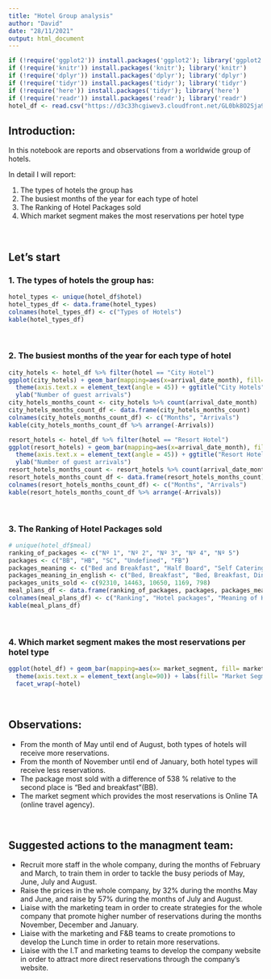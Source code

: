 ```yaml
---
title: "Hotel Group analysis"
author: "David"
date: "28/11/2021"
output: html_document
---
```


```r
if (!require('ggplot2')) install.packages('ggplot2'); library('ggplot2')
if (!require('knitr')) install.packages('knitr'); library('knitr')
if (!require('dplyr')) install.packages('dplyr'); library('dplyr')
if (!require('tidyr')) install.packages('tidyr'); library('tidyr')
if (!require('here')) install.packages('tidyr'); library('here')
if (!require('readr')) install.packages('readr'); library('readr')
hotel_df <- read.csv("https://d3c33hcgiwev3.cloudfront.net/GL0bk8O2Sja9G5PDtko2uQ_31e445d7ca64417eb45aeaa08ec90bf1_hotel_bookings.csv?Expires=1638230400&Signature=USt5k8o~ozCdZsiMpeoLs36t0FSDYc5Ie8eDBabhXGMe7XBSUAVl5f4OLYF1OREYGNBj6OnFVpwO62yzrl6OuV2IsuWg9bimdg~kZzotnJ1q2YbuE-z64SJvic1q2i0sZiTtCb-KLQXATDczdDCIwqVf3l36tI0rGyQzocTNgS4_&Key-Pair-Id=APKAJLTNE6QMUY6HBC5A")
```

## Introduction:

In this notebook are reports and observations from a worldwide group of hotels.

In detail I will report:

1. The types of hotels the group has
2. The busiest months of the year for each type of hotel
3. The Ranking of Hotel Packages sold
4. Which market segment makes the most reservations per hotel type

<br>

## Let's start 

### 1. The types of hotels the group has:

```r
hotel_types <- unique(hotel_df$hotel)
hotel_types_df <- data.frame(hotel_types)
colnames(hotel_types_df) <- c("Types of Hotels")
kable(hotel_types_df) 
```
<br>

### 2. The busiest months of the year for each type of hotel

```r
city_hotels <- hotel_df %>% filter(hotel == "City Hotel")
ggplot(city_hotels) + geom_bar(mapping=aes(x=arrival_date_month), fill="dodgerblue1") + 
  theme(axis.text.x = element_text(angle = 45)) + ggtitle("City Hotels") + xlab("") + 
  ylab("Number of guest arrivals")
city_hotels_months_count <- city_hotels %>% count(arrival_date_month)
city_hotels_months_count_df <- data.frame(city_hotels_months_count)
colnames(city_hotels_months_count_df) <- c("Months", "Arrivals")
kable(city_hotels_months_count_df %>% arrange(-Arrivals)) 
```
```r
resort_hotels <- hotel_df %>% filter(hotel == "Resort Hotel")
ggplot(resort_hotels) + geom_bar(mapping=aes(x=arrival_date_month), fill="springgreen4") + 
  theme(axis.text.x = element_text(angle = 45)) + ggtitle("Resort Hotels") + xlab("") + 
  ylab("Number of guest arrivals")
resort_hotels_months_count <- resort_hotels %>% count(arrival_date_month)
resort_hotels_months_count_df <- data.frame(resort_hotels_months_count)
colnames(resort_hotels_months_count_df) <- c("Months", "Arrivals")
kable(resort_hotels_months_count_df %>% arrange(-Arrivals))
```
<br>

### 3. The Ranking of Hotel Packages sold

```r
# unique(hotel_df$meal)
ranking_of_packages <- c("Nº 1", "Nº 2", "Nº 3", "Nº 4", "Nº 5")
packages <- c("BB", "HB", "SC", "Undefined", "FB")
packages_meaning <- c("Bed and Breakfast", "Half Board", "Self Catering", "Undefined", "Full Board")
packages_meaning_in_english <- c("Bed, Breakfast", "Bed, Breakfast, Dinner", "Bed", "Undefined", "Bed, Breakfast, Lunch, Dinner")
packages_units_sold <- c(92310, 14463, 10650, 1169, 798)
meal_plans_df <- data.frame(ranking_of_packages, packages, packages_meaning, packages_meaning_in_english, packages_units_sold)
colnames(meal_plans_df) <- c("Ranking", "Hotel packages", "Meaning of Hotel packages", "What's included on each package", "Units sold in 2015, 2016 and 2017")
kable(meal_plans_df)
```
<br>

### 4. Which market segment makes the most reservations per hotel type

```r
ggplot(hotel_df) + geom_bar(mapping=aes(x= market_segment, fill= market_segment)) + 
  theme(axis.text.x = element_text(angle=90)) + labs(fill= "Market Segment", x= "", y="Number of reservations") + 
  facet_wrap(~hotel)
```

<br>

## Observations:

* From the month of May until end of August, both types of hotels will receive more reservations.
* From the month of November until end of January, both hotel types will receive less reservations.
* The package most sold with a difference of 538 % relative to the second place is "Bed and breakfast"(BB).
* The market segment which provides the most reservations is Online TA (online travel agency).

<br>

## Suggested actions to the managment team:

* Recruit more staff in the whole company, during the months of February and March, to train them in order to tackle the busy periods of May, June, July and August.
* Raise the prices in the whole company, by 32% during the months May and June, and raise by 57% during the  months of July and August.
* Liaise with the marketing team in order to create strategies for the whole company that promote higher number of reservations during the months November, December and January.
* Liaise with the marketing and F&B teams to create promotions to develop the Lunch time in order to retain more reservations.
* Liaise with the I.T and marketing teams to develop the company website in order to attract more direct reservations through the company's website.